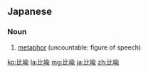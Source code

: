 {{also|比喻}}
==Japanese==
{{ja-kanjitab|ひ|ゆ|yomi=on}}

===Noun===
{{ja-noun|ひゆ}}

# [[metaphor]] (uncountable: figure of speech)

[[ko:比喩]]
[[la:比喩]]
[[mg:比喩]]
[[ja:比喩]]
[[zh:比喩]]